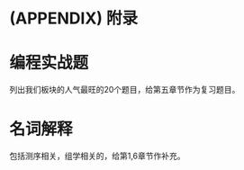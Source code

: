\cleardoublepage 

# (APPENDIX) 附录 {-}

# 编程实战题 {#action}

列出我们板块的人气最旺的20个题目，给第五章节作为复习题目。

# 名词解释 {#glossary}

包括测序相关，组学相关的，给第1,6章节作补充。

